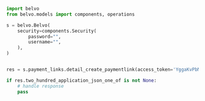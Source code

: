 ```python DetailCreatePaymentlink.py
import belvo
from belvo.models import components, operations

s = belvo.Belvo(
    security=components.Security(
        password="",
        username="",
    ),
)


res = s.payment_links.detail_create_paymentlink(access_token='YggaKvPbM5aJhksu1BEwDI5FKTcUc5wZqNB-wH7MFGU')

if res.two_hundred_application_json_one_of is not None:
    # handle response
    pass
```
